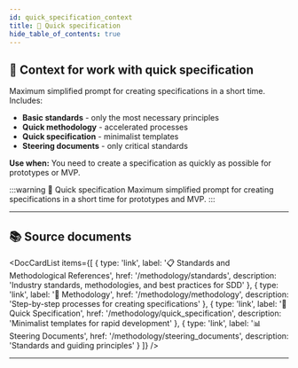 ```yaml
---
id: quick_specification_context
title: 🚀 Quick specification
hide_table_of_contents: true
---
```


## 🚀 Context for work with quick specification

Maximum simplified prompt for creating specifications in a short time. Includes:

- **Basic standards** - only the most necessary principles
- **Quick methodology** - accelerated processes
- **Quick specification** - minimalist templates
- **Steering documents** - only critical standards

**Use when:** You need to create a specification as quickly as possible for prototypes or MVP.

:::warning 🚀 Quick specification
Maximum simplified prompt for creating specifications in a short time for prototypes and MVP.
:::

---

## 📚 Source documents


<DocCardList items={[
  { type: 'link', label: '📋 Standards and Methodological References', href: '/methodology/standards', description: 'Industry standards, methodologies, and best practices for SDD' },
  { type: 'link', label: '🔧 Methodology', href: '/methodology/methodology', description: 'Step-by-step processes for creating specifications' },
  { type: 'link', label: '🚀 Quick Specification', href: '/methodology/quick_specification', description: 'Minimalist templates for rapid development' },
  { type: 'link', label: '📊 Steering Documents', href: '/methodology/steering_documents', description: 'Standards and guiding principles' }
]} />

---


<CopyButton/>


<StandardsDoc />

<MethodologyDoc />

<QuickSpecificationDoc />

<SteeringDocumentsDoc />
